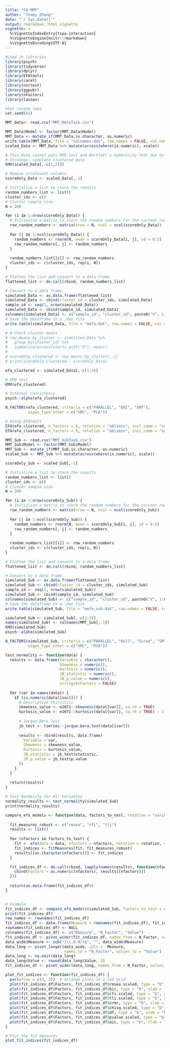 ```yaml
---
title: "FA-MMT"
author: "Jimmy Zhang"
date: "`r Sys.Date()`"
output: rmarkdown::html_vignette
vignette: >
  %\VignetteIndexEntry{tspa-interaction}
  %\VignetteEngine{knitr::rmarkdown}
  %\VignetteEncoding{UTF-8}
---
```


```r
#Load in libraries
library(psych)
library(tidyverse)
library(dplyr)
library(EFAtools)
library(caret)
library(nortest)
library(ggpubr)
library(nFactors)
library(lavaan)

#Set random seed
set.seed(42)
```

```r
MMT_Data<- read.csv("MMT_MetaTask.csv")
```

```r
MMT_Data$Model <- factor(MMT_Data$Model)
MMT_Data <- mutate_if(MMT_Data,is.character, as.numeric)
write.table(MMT_Data, file = "colnames.dat", row.names = FALSE, col.names = TRUE, sep = " ")
scaled_Data <- MMT_Data %>% mutate(across(where(is.numeric), scale))

# This data cannot pass KMO test and Bartlett's sphericity test due to insufficient rank
# Strategy: simulate clustered data
KMO(scaled_Data[,-c(1,2)])
```

```r
# Remove irrelevant columns
scoreOnly_Data <- scaled_Data[,-1]

# Initialize a list to store the results
random_numbers_list <- list()
cluster_ids <- c()
# Cluster sample size
N = 200

for (i in 1:nrow(scoreOnly_Data)) {
  # Initialize a matrix to store the random numbers for the current row
  row_random_numbers <- matrix(nrow = N, ncol = ncol(scoreOnly_Data))
  
  for (j in 1:ncol(scoreOnly_Data)) {
    random_numbers <- rnorm(N, mean = scoreOnly_Data[i, j], sd = 0.5)
    row_random_numbers[, j] <- random_numbers
  }
  
  random_numbers_list[[i]] <- row_random_numbers
  cluster_ids <- c(cluster_ids, rep(i, N))
}

# Flatten the list and convert to a data frame
flattened_list <- do.call(rbind, random_numbers_list)

# Convert to a data frame
simulated_Data <- as.data.frame(flattened_list)
simulated_Data <- cbind(cluster_id = cluster_ids, simulated_Data)
sample_id <- seq(1, nrow(simulated_Data))
simulated_Data <- cbind(sample_id, simulated_Data)
colnames(simulated_Data) <- c("sample_id", "cluster_id", paste0("V", 1:ncol(scoreOnly_Data)))
# Save the dataframe to a .dat file
write.table(simulated_Data, file = "mefa.dat", row.names = FALSE, col.names = TRUE, sep = " ")

# # Check cluster means 
# row_means_by_cluster <- simulated_Data %>%
#   group_by(cluster_id) %>%
#   summarise(across(starts_with("V"), mean))
# 
# scoreOnly_clustered <- row_means_by_cluster[,-1]
# print(scoreOnly_clustered - scoreOnly_Data)
```

```r
efa_clustered <- simulated_Data[,-c(1:3)]

# KMO test
KMO(efa_clustered)

# Internal consistency
psych::alpha(efa_clustered)
```

```r
N_FACTORS(efa_clustered, criteria = c("PARALLEL", "EKC", "SMT"),
          eigen_type_other = c("SMC", "PCA"))

# Using EFAtools
EFA(efa_clustered, n_factors = 6, rotation = "oblimin", init_comm = "smc", method = "PAF")
EFA(efa_clustered, n_factors = 5, rotation = "oblimin", init_comm = "smc", method = "ULS")
```

```r
MMT_Sub <- read.csv("MMT_SubTask.csv")
MMT_Sub$Model <- factor(MMT_Sub$Model)
MMT_Sub <- mutate_if(MMT_Sub,is.character, as.numeric)
scaled_Sub <- MMT_Sub %>% mutate(across(where(is.numeric), scale))

scoreOnly_Sub <- scaled_Sub[,-1]

# Initialize a list to store the results
random_numbers_list <- list()
cluster_ids <- c()
# Cluster sample size
N = 200

for (i in 1:nrow(scoreOnly_Sub)) {
  # Initialize a matrix to store the random numbers for the current row
  row_random_numbers <- matrix(nrow = N, ncol = ncol(scoreOnly_Sub))
  
  for (j in 1:ncol(scoreOnly_Sub)) {
    random_numbers <- rnorm(N, mean = scoreOnly_Sub[i, j], sd = 0.5)
    row_random_numbers[, j] <- random_numbers
  }
  
  random_numbers_list[[i]] <- row_random_numbers
  cluster_ids <- c(cluster_ids, rep(i, N))
}

# Flatten the list and convert to a data frame
flattened_list <- do.call(rbind, random_numbers_list)

# Convert to a data frame
simulated_Sub <- as.data.frame(flattened_list)
simulated_Sub <- cbind(cluster_id = cluster_ids, simulated_Sub)
sample_id <- seq(1, nrow(simulated_Sub))
simulated_Sub <- cbind(sample_id, simulated_Sub)
colnames(simulated_Sub) <- c("sample_id", "cluster_id", paste0("V", 1:ncol(scoreOnly_Sub)))
# Save the dataframe to a .dat file
write.table(simulated_Sub, file = "mefa_sub.dat", row.names = FALSE, col.names = TRUE, sep = " ")

simulated_Sub <- simulated_Sub[,-c(1:2)]
names(simulated_Sub) <- colnames(MMT_Sub[,-1])
KMO(simulated_Sub)
psych::alpha(simulated_Sub)

N_FACTORS(simulated_Sub, criteria = c("PARALLEL", "Hull", "Scree", "SMT", "EKC"),
          eigen_type_other = c("SMC", "PCA"))
```

```r
test_normality <- function(data) {
  results <- data.frame(Variable = character(),
                        Skewness = numeric(),
                        Kurtosis = numeric(),
                        JB_statistic = numeric(),
                        JB_p_value = numeric(),
                        stringsAsFactors = FALSE)
  
  for (var in names(data)) {
    if (is.numeric(data[[var]])) {
      # Descriptive Statistics
      skewness_value <- e1071::skewness(data[[var]], na.rm = TRUE)
      kurtosis_value <- e1071::kurtosis(data[[var]], na.rm = TRUE) - 3  # Adjust for excess kurtosis
      
      # Jarque-Bera Test
      jb_test <- tseries::jarque.bera.test(data[[var]])
      
      results <- rbind(results, data.frame(
        Variable = var,
        Skewness = skewness_value,
        Kurtosis = kurtosis_value,
        JB_statistic = jb_test$statistic,
        JB_p_value = jb_test$p.value
      ))
    }
  }
  
  return(results)
}

# Test Normality for All Variables
normality_results <- test_normality(simulated_Sub)
print(normality_results)
```

```r
compare_efa_models <- function(data, factors_to_test, rotation = "varimax", estimator = "ML") {
  
  fit_measures_robust <- c("rmsea", "cfi", "tli")
  results <- list()
  
  for (nfactors in factors_to_test) {
    fit <- efa(data = data, nfactors = nfactors, rotation = rotation, estimator = estimator)
    fit_indices <- fitMeasures(fit, fit_measures_robust)
    results[[as.character(nfactors)]] <- fit_indices
  }

  fit_indices_df <- do.call(rbind, lapply(names(results), function(nfactors) {
    cbind(Factors = as.numeric(nfactors), results[[nfactors]])
  }))
  
  return(as.data.frame(fit_indices_df))
}


# Example
fit_indices_df <- compare_efa_models(simulated_Sub, factors_to_test = c(15, 19, 20, 31))
print(fit_indices_df)
row_names <- rownames(fit_indices_df)
fit_indices_df <- data.frame(Measure = rownames(fit_indices_df), fit_indices_df)
rownames(fit_indices_df) <- NULL
colnames(fit_indices_df) <- c("Measure", "N_Factor", "Value")
fit_indices_df <- pivot_wider(fit_indices_df, names_from = N_Factor, values_from = Value)
data_wide$Measure <- sub("[\\.0-9]+$", "", data_wide$Measure)
data_long <- pivot_longer(data_wide, cols = -Measure, 
                          names_to = "N_Factor", values_to = "Value")
data_long <- na.omit(data_long)
data_long$Value <- round(data_long$Value, 3)
fit_indices_df <- pivot_wider(data_long, names_from = N_Factor, values_from = Value)

```

```r
plot_fit_indices <- function(fit_indices_df) {
  par(mfrow = c(3, 3))  # Arrange plots in a 3x3 grid
  plot(fit_indices_df$Factors, fit_indices_df$rmsea.scaled, type = "b", xlab = "Number of Factors", ylab = "RMSEA (Scaled)", main = "RMSEA (Scaled)")
  plot(fit_indices_df$Factors, fit_indices_df$bic, type = "b", xlab = "Number of Factors", ylab = "BIC", main = "BIC")
  plot(fit_indices_df$Factors, fit_indices_df$cfi.scaled, type = "b", xlab = "Number of Factors", ylab = "CFI (Scaled)", main = "CFI (Scaled)")
  plot(fit_indices_df$Factors, fit_indices_df$tli.scaled, type = "b", xlab = "Number of Factors", ylab = "TLI (Scaled)", main = "TLI (Scaled)")
  plot(fit_indices_df$Factors, fit_indices_df$srmr, type = "b", xlab = "Number of Factors", ylab = "SRMR", main = "SRMR")
  plot(fit_indices_df$Factors, fit_indices_df$chisq.scaled, type = "b", xlab = "Number of Factors", ylab = "Chi-Square (Scaled)", main = "Chi-Square (Scaled)")
  plot(fit_indices_df$Factors, fit_indices_df$df, type = "b", xlab = "Number of Factors", ylab = "Degrees of Freedom", main = "Degrees of Freedom")
  plot(fit_indices_df$Factors, fit_indices_df$pvalue.scaled, type = "b", xlab = "Number of Factors", ylab = "p-value (Scaled)", main = "p-value (Scaled)")
  plot(fit_indices_df$Factors, fit_indices_df$aic, type = "b", xlab = "Number of Factors", ylab = "AIC", main = "AIC")
}

# Plot the fit measures
plot_fit_indices(fit_indices_df)
```










